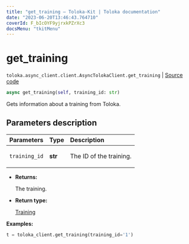```yaml
---
title: "get_training — Toloka-Kit | Toloka documentation"
date: "2023-06-20T13:46:43.764710"
coverId: F_bIcOYF9yjrxkPZrXc3
docsMenu: "tkitMenu"
---
```


# get_training

`toloka.async_client.client.AsyncTolokaClient.get_training` | [Source code](https://github.com/Toloka/toloka-kit/blob/v1.2.0/src/async_client/client.py#L0)

```python
async get_training(self, training_id: str)
```

Gets information about a training from Toloka.

## Parameters description

| Parameters | Type | Description |
| :----------| :----| :-----------|
`training_id`|**str**|<p>The ID of the training.</p>

* **Returns:**

  The training.

* **Return type:**

  [Training](/docs/toloka-kit/reference/toloka.client.training.Training)

**Examples:**

```python
t = toloka_client.get_training(training_id='1')
```
